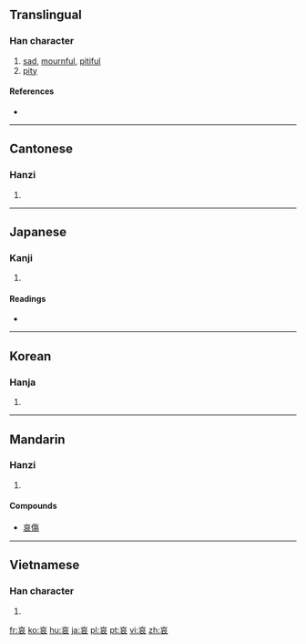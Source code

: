 ==Translingual==

===Han character===
{{Han char|rn=30|rad=口|as=06|sn=9|four=0073<sub>2</sub>|canj=卜口竹女 (YRHV)}}

# [[sad]], [[mournful]], [[pitiful]]
# [[pity]]

====References====
* {{Han ref|kx=0188.110|dkj=03580|dj=0407.110|hdz=10620.100|uh=54C0|ud=21696|bh=AB73|bd=43891}}

----

==Cantonese==

===Hanzi===
{{yue-hanzi|jyut=|y=oi1}}

# {{defn|Cantonese|sort=口06}}

----

==Japanese==

===Kanji===
{{ja-kanji|grade=c|rs=口06}}

# {{defn|Japanese}}

====Readings====
* {{ja-readings|on=[[あい]] (ai)|kun=[[あわれ]] (aware), [[あわれむ]] (awaremu), [[かなしい]] (kanashii)}}

----

==Korean==

===Hanja===
{{ko-hanja|hangeul=애|rv=ae|mr=ae}}

# {{defn|Korean|sort=口06}}

----

==Mandarin==

===Hanzi===
{{cmn-hanzi|pin=[[āi]] ([[ai1]])|wg=ai<sup>1</sup>}}

# {{defn|Mandarin|sort=口06}}
====Compounds====
* [[哀傷]]

----

==Vietnamese==

===Han character===
{{vi-hantu|[[ai]]|rs=口06}}

# {{defn|Vietnamese|sort=口06}}

[[fr:哀]]
[[ko:哀]]
[[hu:哀]]
[[ja:哀]]
[[pl:哀]]
[[pt:哀]]
[[vi:哀]]
[[zh:哀]]